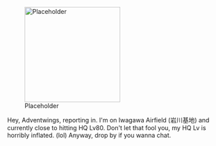 [[File:Placeholder|thumb|220px]]

Hey, Adventwings, reporting in. I'm on Iwagawa Airfield (岩川基地) and currently close to hitting HQ Lv80. Don't let that fool you, my HQ Lv is horribly inflated. (lol) Anyway, drop by if you wanna chat.